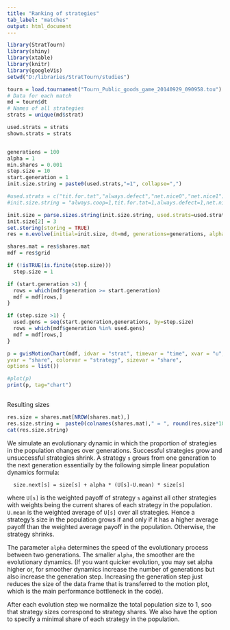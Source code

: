 ```yaml
---
title: "Ranking of strategies"
tab_label: "matches" 
output: html_document
---
```


```r
library(StratTourn)
library(shiny)
library(xtable)
library(knitr)
library(googleVis)
setwd("D:/libraries/StratTourn/studies")

tourn = load.tournament("Tourn_Public_goods_game_20140929_090958.tou")
# Data for each match
md = tourn$dt
# Names of all strategies
strats = unique(md$strat)

used.strats = strats
shown.strats = strats



```


```r
generations = 100
alpha = 1
min.shares = 0.001
step.size = 10
start.generation = 1
init.size.string = paste0(used.strats,"=1", collapse=",")
```


```r
#used.strats = c("tit.for.tat","always.defect","net.nice0","net.nice1")
#init.size.string = "always.coop=1,tit.for.tat=1,always.defect=1,net.nice0=100,net.nice1=1,forgiving.grim.trigger=1"

init.size = parse.sizes.string(init.size.string, used.strats=used.strats, sr=NULL)
init.size[2] = 3
set.storing(storing = TRUE)
res = n.evolve(initial=init.size, dt=md, generations=generations, alpha=alpha, min.shares = min.shares)

shares.mat = res$shares.mat
mdf = res$grid

if (!isTRUE(is.finite(step.size)))
  step.size = 1

if (start.generation >1) {
  rows = which(mdf$generation >= start.generation)
  mdf = mdf[rows,]
}

if (step.size >1) {
  used.gens = seq(start.generation,generations, by=step.size)
  rows = which(mdf$generation %in% used.gens)
  mdf = mdf[rows,]
}

p = gvisMotionChart(mdf, idvar = "strat", timevar = "time", xvar = "u",
yvar = "share", colorvar = "strategy", sizevar = "share", 
options = list())

#plot(p)
print(p, tag="chart")
  

```
Resulting sizes
```r
res.size = shares.mat[NROW(shares.mat),]
res.size.string =  paste0(colnames(shares.mat)," = ", round(res.size*100,1), collapse=", ")
cat(res.size.string)
```


We simulate an evolutionary dynamic in which the proportion of strategies in the population changes over generations. Successful strategies grow and unsuccessful strategies shrink. A strategy `s` grows from one generation to the next generation essentially by the following simple linear population dynamics formula:
  
```
  size.next[s] = size[s] + alpha * (U[s]-U.mean) * size[s]
``` 
where `U[s]` is the weighted payoff of strategy `s` against all other strategies with weights being the current shares of each strategy in the population. `U.mean` is the weighted average of `U[s]` over all strategies. Hence a strategy's size in the population grows if and only if it has a higher average payoff than the weighted average payoff in the population. Otherwise, the strategy shrinks.

The parameter `alpha` determines the speed of the evolutionary process between two generations. The smaller `alpha`, the smoother are the evolutionary dynamics. (If you want quicker evolution, you may set alpha higher or, for smoother dynamics increase the number of generations but also increase the generation step. Increasing the generation step just reduces the size of the data frame that is transferred to the motion plot, which is the main performance bottleneck in the code).

After each evolution step we normalize the total population size to 1, soo that strategy sizes correspond to strategy shares. We also have the option to specify a minimal share of each strategy in the population.


